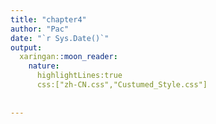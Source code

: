 ```yaml
---
title: "chapter4"
author: "Pac"
date: "`r Sys.Date()`"
output: 
  xaringan::moon_reader:
    nature:
      highlightLines:true
      css:["zh-CN.css","Custumed_Style.css"]
      
      
---
```


